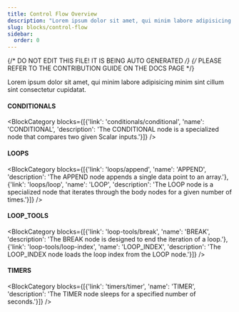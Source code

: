 ```yaml
---
title: Control Flow Overview
description: "Lorem ipsum dolor sit amet, qui minim labore adipisicing minim sint cillum sint consectetur cupidatat."
slug: blocks/control-flow
sidebar:
  order: 0
---
```


{/* DO NOT EDIT THIS FILE! IT IS BEING AUTO GENERATED */}
{/* PLEASE REFER TO THE CONTRIBUTION GUIDE ON THE DOCS PAGE */}


Lorem ipsum dolor sit amet, qui minim labore adipisicing minim sint cillum sint consectetur cupidatat.

 #### CONDITIONALS
<BlockCategory blocks={[{'link': 'conditionals/conditional', 'name': 'CONDITIONAL', 'description': 'The CONDITIONAL node is a specialized node that compares two given Scalar inputs.'}]} />

 #### LOOPS
<BlockCategory blocks={[{'link': 'loops/append', 'name': 'APPEND', 'description': 'The APPEND node appends a single data point to an array.'}, {'link': 'loops/loop', 'name': 'LOOP', 'description': 'The LOOP node is a specialized node that iterates through the body nodes for a given number of times.'}]} />

 #### LOOP_TOOLS
<BlockCategory blocks={[{'link': 'loop-tools/break', 'name': 'BREAK', 'description': 'The BREAK node is designed to end the iteration of a loop.'}, {'link': 'loop-tools/loop-index', 'name': 'LOOP_INDEX', 'description': 'The LOOP_INDEX node loads the loop index from the LOOP node.'}]} />

 #### TIMERS
<BlockCategory blocks={[{'link': 'timers/timer', 'name': 'TIMER', 'description': 'The TIMER node sleeps for a specified number of seconds.'}]} />
